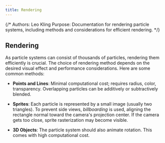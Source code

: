 ```yaml
---
title: Rendering
---
```


{/*
Authors: Leo Kling
Purpose: Documentation for rendering particle systems, including methods and considerations for efficient rendering.
*/}

## Rendering

As particle systems can consist of thousands of particles, rendering them efficiently is crucial. The choice of rendering method depends on the desired visual effect and performance considerations. Here are some common methods:

- **Points and Lines**: Minimal computational cost; requires radius, color, transparency. Overlapping particles can be additively or subtractively blended.

- **Sprites**: Each particle is represented by a small image (usually two triangles). To prevent side views, _billboarding_ is used, aligning the rectangle normal toward the camera's projection center. If the camera gets too close, sprite rasterization may become visible.

- **3D Objects**: The particle system should also animate rotation. This comes with high computational cost.
